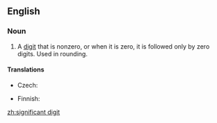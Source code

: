 ==English==
{{wikipedia}}

===Noun===
{{en-noun|sg=[[significant]] [[digit]]|pl='''[[significant]] [[digits]]'''}}

# {{mathematics}} A [[digit]] that is nonzero, or when it is zero, it is followed only by zero digits. Used in rounding.

====Translations====
{{trans-top|digit}}
* Czech: {{t-|cs|platná číslice|f}}
{{trans-mid}}
* Finnish: {{t|fi|merkitsevä}} {{t|fi|numero}}
{{trans-bottom}}

[[zh:significant digit]]